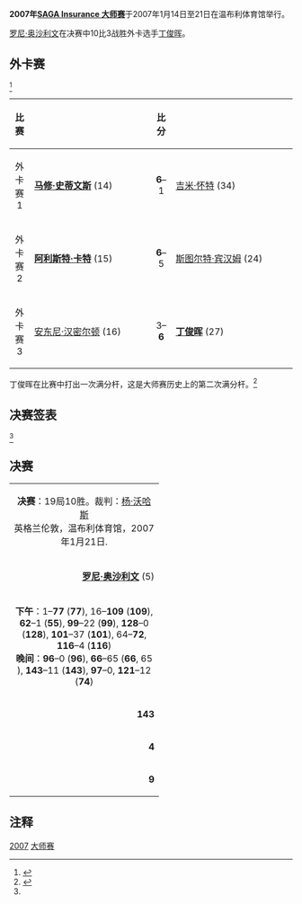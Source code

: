{{noteTA
|G1=Snooker
}}
{{桌球大赛
|tournament_name=[[斯诺克大师赛|SAGA Insurance 大师赛]]
|dates=2007年1月14日-21日
|venue=[[温布利体育馆|温布利体育馆]]
|location=[[伦敦|伦敦]]
|country={{ENG}}
|organisation=[[世界台联|世界台联]]
|format=非积分排名赛
|Total prize fund=
|winners_share=
|highest_break=147
|winner={{flagicon|ENG}} [[罗尼·奥沙利文|罗尼·奥沙利文]]
|runner_up={{flagicon|CHN}} [[丁俊晖|丁俊晖]]
|score=10–3
|previous=[[2006年斯诺克大师赛|2006]]
|next=[[2008年斯诺克大师赛|2008]]}}

'''2007年[[斯诺克大师赛|SAGA Insurance 大师赛]]'''于2007年1月14日至21日在温布利体育馆举行。

[[罗尼·奥沙利文|罗尼·奥沙利文]]在决赛中10比3战胜外卡选手[[丁俊晖|丁俊晖]]。

==外卡赛==

<ref name="WWW Snooker">{{cite web|title=SAGA Insurance Masters 2007|url=http://www.snooker.org/trn/0607/m2007_res.shtml|publisher=WWW Snooker|accessdate=29 December 2010|archive-date=2015-02-10|archive-url=https://web.archive.org/web/20150210205655/http://snooker.org/trn/0607/m2007_res.shtml|dead-url=no}}</ref>

{| class="wikitable" style="font-size: 90%; margin: 1em auto 1em auto;"
|-
! 比赛
! width=200 |
! 比分
! width=200 |
|-
| align="center" | 外卡赛1
| {{flagicon|WAL}}  '''[[马修·史蒂文斯|马修·史蒂文斯]]''' (14)
| align="center" | '''6'''–1
| {{flagicon|ENG}}  [[吉米·怀特|吉米·怀特]] (34)
|-
| align="center" | 外卡赛2
| {{flagicon|ENG}} '''[[阿利斯特·卡特|阿利斯特·卡特]]''' (15)
| align="center" | '''6'''–5
| {{flagicon|ENG}} [[斯图尔特·宾汉姆|斯图尔特·宾汉姆]] (24)
|-
| align="center" | 外卡赛3
| {{flagicon|ENG}}  [[安东尼·汉密尔顿|安东尼·汉密尔顿]] (16)
| align="center" | 3–'''6'''
| {{flagicon|CHN}}  '''[[丁俊晖|丁俊晖]]''' (27)
|}

丁俊晖在比赛中打出一次满分杆，这是大师赛历史上的第二次满分杆。<ref>{{cite web|title=Ding compiles maximum at Masters|url=http://news.bbc.co.uk/sport2/hi/other_sports/snooker/6260923.stm|publisher=[[BBC_Sport|BBC Sport]]|accessdate=29 December 2010|archive-date=2012-03-23|archive-url=https://web.archive.org/web/20120323030220/http://news.bbc.co.uk/sport2/hi/other_sports/snooker/6260923.stm|dead-url=no}}</ref>

==决赛签表==
<ref name="WWW Snooker"/>
{{16TeamBracket
| RD1= 第1轮<br/>11局6胜
| RD2= 四分之一决赛<br/>11局6胜
| RD3= 半决赛<br/>11局6胜
| RD4= 决赛<br/>19局10胜

| RD1-seed01=1
| RD1-team01= {{flagicon|SCO}} [[约翰·希金斯|约翰·希金斯]]
| RD1-score01= 5
| RD1-seed02=9
| RD1-team02= {{flagicon|SCO}} '''[[史蒂芬·马奎尔|史蒂芬·马奎尔]]'''
| RD1-score02= '''6'''

| RD1-seed03=8
| RD1-team03= {{flagicon|WAL}} [[马克·威廉姆斯|马克·威廉姆斯]]
| RD1-score03= 0
| RD1-seed04=13
| RD1-team04= {{flagicon|AUS}} '''[[尼尔·罗伯逊|尼尔·罗伯逊]]'''
| RD1-score04= '''6

| RD1-seed05=5
| RD1-team05= {{nowrap|{{flagicon|ENG}} '''[[罗尼·奥沙利文|罗尼·奥沙利文]]'''}}
| RD1-score05= '''6
| RD1-seed06=15
| RD1-team06= {{flagicon|ENG}} [[阿利斯特·卡特|阿利斯特·卡特]]
| RD1-score06= 1

| RD1-seed07=4
| RD1-team07= {{flagicon|IRL}} '''[[肯·达赫迪|肯·达赫迪]]'''
| RD1-score07= '''6
| RD1-seed08=12
| RD1-team08= {{flagicon|ENG}} [[巴里·霍金斯|巴里·霍金斯]]
| RD1-score08= 3

| RD1-seed09=3
| RD1-team09= {{flagicon|SCO}} '''[[史蒂芬·亨德利|史蒂芬·亨德利]]'''
| RD1-score09= '''6
| RD1-seed10=14
| RD1-team10= {{flagicon|WAL}} [[马修·史蒂文斯|马修·史蒂文斯]]
| RD1-score10= 5

| RD1-seed11=6
| RD1-team11= {{flagicon|ENG}} '''[[肖恩·墨菲|肖恩·墨菲]]'''
| RD1-score11= '''6
| RD1-seed12=11
| RD1-team12= {{flagicon|ENG}} [[史蒂夫·戴维斯|史蒂夫·戴维斯]]
| RD1-score12= 3

| RD1-seed13=7
| RD1-team13= {{flagicon|ENG}} [[彼得·艾伯顿|彼得·艾伯顿]]
| RD1-score13= 3
| RD1-seed14=27
| RD1-team14= {{flagicon|CHN}} '''[[丁俊晖|丁俊晖]]'''
| RD1-score14= '''6

| RD1-seed15=2
| RD1-team15= {{flagicon|SCO}} [[Graham_Dott|Graham Dott]]
| RD1-score15= 2
| RD1-seed16=10
| RD1-team16= {{flagicon|ENG}} '''[[史蒂芬·李|史蒂芬·李]]'''
| RD1-score16= '''6

| RD2-seed01=9
| RD2-team01= {{flagicon|SCO}} '''[[史蒂芬·马奎尔|史蒂芬·马奎尔]]'''
| RD2-score01= '''6
| RD2-seed02=13
| RD2-team02= {{flagicon|AUS}} [[尼尔·罗伯逊|尼尔·罗伯逊]]
| RD2-score02= 2

| RD2-seed03=5
| RD2-team03= {{nowrap|{{flagicon|ENG}} '''[[罗尼·奥沙利文|罗尼·奥沙利文]]'''}}
| RD2-score03= '''6
| RD2-seed04=4
| RD2-team04= {{flagicon|IRL}} [[肯·达赫迪|肯·达赫迪]]
| RD2-score04= 5

| RD2-seed05=3
| RD2-team05= {{flagicon|SCO}} '''[[史蒂芬·亨德利|史蒂芬·亨德利]]'''
| RD2-score05= '''6
| RD2-seed06=6
| RD2-team06= {{flagicon|ENG}} [[肖恩·墨菲|肖恩·墨菲]]
| RD2-score06= 3

| RD2-seed07=27
| RD2-team07= {{flagicon|CHN}} '''[[丁俊晖|丁俊晖]]'''
| RD2-score07= '''6
| RD2-seed08=10
| RD2-team08= {{flagicon|ENG}} [[史蒂芬·李|史蒂芬·李]]
| RD2-score08= 2

| RD3-seed01=9
| RD3-team01= {{flagicon|SCO}} [[史蒂芬·马奎尔|史蒂芬·马奎尔]]
| RD3-score01= 4
| RD3-seed02=5
| RD3-team02= {{nowrap|{{flagicon|ENG}} '''[[罗尼·奥沙利文|罗尼·奥沙利文]]'''}}
| RD3-score02= '''6

| RD3-seed03=3
| RD3-team03= {{flagicon|SCO}} [[史蒂芬·亨德利|史蒂芬·亨德利]]
| RD3-score03= 2
| RD3-seed04=27
| RD3-team04= {{flagicon|CHN}} '''[[丁俊晖|丁俊晖]]'''
| RD3-score04= '''6

| RD4-seed01=5
| RD4-team01={{nowrap|{{flagicon|ENG}} '''[[罗尼·奥沙利文|罗尼·奥沙利文]]'''}}
| RD4-score01= '''10
| RD4-seed02=27
| RD4-team02= {{flagicon|CHN}} [[丁俊晖|丁俊晖]]
| RD4-score02= 3
}}

==决赛==
{| class="wikitable" style="font-size: 95%; margin: 1em auto 1em auto;"
|-
| colspan="3" align="center" bgcolor="#ffd700" | '''决赛'''：19局10胜。裁判：[[杨·沃哈斯|杨·沃哈斯]]<br />英格兰伦敦，温布利体育馆，2007年1月21日. 
|-
| width="250" align="right" | '''[[罗尼·奥沙利文|罗尼·奥沙利文]]''' (5) <br />{{ENG}}
| width="100" align="center" | '''10'''–3
| width="250" | [[丁俊晖|丁俊晖]] (27)<br />{{CHN}} 
|-
| colspan="3" align="center" style="font-size: 100%" | '''下午'''：1–'''77''' ('''77'''), 16–'''109''' ('''109'''), '''62'''–1 ('''55'''), '''99'''–22 ('''99'''), '''128'''–0 ('''128'''), '''101'''–37 ('''101'''), 64–'''72''', '''116'''–4 ('''116''')<br />'''晚间'''：'''96'''–0 ('''96'''), '''66'''–65 ('''66''', 65<!--Ding-->), '''143'''–11 ('''143'''), '''97'''–0, '''121'''–12 ('''74''')
|-
| align="right" | '''143'''
| align="center" | 单杆最高
| 109
|-
| align="right" | '''4'''
| align="center" | 单杆过百
| 1
|-
| align="right" | '''9'''
| align="center" | 单杆50+
| 3
|}

==注释==
{{reflist}}

{{斯诺克赛季06-07}}
{{Masters (snooker)}}

[[Category:斯诺克大师赛|2007]]
[[Category:2007年斯诺克|大师赛]]